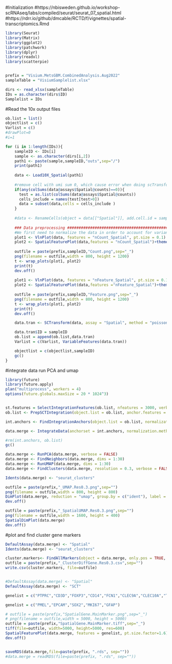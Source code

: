 #Initialization
#https://nbisweden.github.io/workshop-scRNAseq/labs/compiled/seurat/seurat_07_spatial.html
#https://rdrr.io/github/dmcable/RCTD/f/vignettes/spatial-transcriptomics.Rmd
```{r}
library(Seurat)
library(Matrix)
library(ggplot2)
library(patchwork)
library(dplyr)
library(readxl)
library(scatterpie)


prefix = "Visium.MetsGBM.CombinedAnalysis.Aug2022"
sampleTable = "VisiumSamplelist.xlsx"

dirs <- read_xlsx(sampleTable)
IDs = as.character(dirs$ID)
Samplelist = IDs

```


#Read the 10x output files
```{r}

ob.list = list()
objectlist = c()
Varlist = c()
#drawPlot=0
#i=1

for (i in 1:length(IDs)){
    sampleID <- IDs[i]
  	sample <- as.character(dirs[i,2])
  	path1 <- paste(sample,sampleID,"outs",sep="/")
  	print(path1)
  	
  	data <- Load10X_Spatial(path1)
  	
  	#remove cell with umi sum 0, which cause error when doing scTransform
  	if(any(colSums(data@assays$Spatial@counts)==0)){ 
  	  test = as.list(colSums(data@assays$Spatial@counts))
  	  cells_include = names(test[test>0])
  	  data = subset(data,cells = cells_include )
  	}
  	
  	#data <- RenameCells(object = data[["Spatial"]], add.cell.id = sampleID)
  	
  	### Data preprocessing ###########################################################
  	#We first need to normalize the data in order to account for variance in sequencing depth        #across data points. 
    plot1 <- VlnPlot(data, features = "nCount_Spatial", pt.size = 0.1) + NoLegend()
    plot2 <- SpatialFeaturePlot(data,features = "nCount_Spatial")+theme(legend.position="right")
  	
    outfile = paste(prefix,sampleID,"Count.png",sep="_")
    png(filename = outfile,width = 800, height = 1200)
    t <- wrap_plots(plot1, plot2)
    print(t)
  	dev.off()
  	
    plot1 <- VlnPlot(data, features = "nFeature_Spatial", pt.size = 0.1) + NoLegend()
    plot2 <- SpatialFeaturePlot(data,features ="nFeature_Spatial")+theme(legend.position="right")
  	
    outfile = paste(prefix,sampleID,"Feature.png",sep="_")
    png(filename = outfile,width = 800, height = 1200)
    t <- wrap_plots(plot1, plot2)
    print(t)
  	dev.off()  	

    data.tran <- SCTransform(data, assay = "Spatial", method = "poisson") #sctransform (Hafemeister and Satija, Genome Biology 2019) builds regularized negative binomial models of gene expression in order to account for technical artifacts while preserving biological variance.

    data.tran$ID = sampleID
    ob.list = append(ob.list,data.tran)
    Varlist = c(Varlist, VariableFeatures(data.tran))

    objectlist = c(objectlist,sampleID)
    gc()
}  	


```


#integrate data run PCA and umap
```{r}

library(future)
library(future.apply)
plan("multiprocess", workers = 4)
options(future.globals.maxSize = 20 * 1024^3)


st.features = SelectIntegrationFeatures(ob.list, nfeatures = 3000, verbose = FALSE)
ob.list <- PrepSCTIntegration(object.list = ob.list, anchor.features = st.features, verbose = FALSE)

int.anchors <- FindIntegrationAnchors(object.list = ob.list, normalization.method = "SCT", verbose = FALSE, anchor.features = st.features)

data.merge <- IntegrateData(anchorset = int.anchors, normalization.method = "SCT", verbose = FALSE)

#rm(int.anchors, ob.list)
gc()

data.merge <- RunPCA(data.merge, verbose = FALSE)
data.merge <- FindNeighbors(data.merge, dims = 1:30)
data.merge <- RunUMAP(data.merge, dims = 1:30)
data.merge <- FindClusters(data.merge, resolution = 0.3, verbose = FALSE)

Idents(data.merge) <- "seurat_clusters"

outfile = paste(prefix,"_UMAP.Res0.3.png",sep="")
png(filename = outfile,width = 800, height = 800)
DimPlot(data.merge, reduction = "umap", group.by = c("ident"), label = TRUE, label.size = 8)
dev.off()

outfile = paste(prefix,"_SpatialUMAP.Res0.3.png",sep="")
png(filename = outfile,width = 1600, height = 400)
SpatialDimPlot(data.merge)
dev.off()


```


#plot and find cluster gene markers
```{r}

DefaultAssay(data.merge) <- "Spatial"
Idents(data.merge) <- "seurat_clusters"

cluster.markers<- FindAllMarkers(object = data.merge, only.pos = TRUE, min.pct = 0.25, logfc.threshold = 0)
outfile = paste(prefix,"_ClusterDiffGene.Res0.3.csv",sep="")
write.csv(cluster.markers, file=outfile)


#DefaultAssay(data.merge) <- "Spatial"
DefaultAssay(data.merge) <- "SCT"

genelist = c("PTPRC","CD3D","FOXP3","CD14","FCN1","CLEC9A","CLEC10A","TMEM119","HLA-DRA","MRC1","LYVE1","CD79A","PECAM1","ACTA2","RGS5","CLDN5","FN1","GFAP","SOX2","OLIG1","OLIG2","NEUROD1","EGFR","PMEL","MITF","EPCAM","MKI67")

genelist = c("PMEL","EPCAM","SOX2","MKI67","GFAP")

# outfile = paste(prefix,"SpatialGene.MainMarker.png",sep="_")
# png(filename = outfile,width = 5000, height = 5000)
outfile = paste(prefix,"SpatialGene.MainMarker.tiff",sep="_")
tiff(file=outfile, width=5000, height=5000, res=600)
SpatialFeaturePlot(data.merge, features = genelist, pt.size.factor=1.6)
dev.off()


saveRDS(data.merge,file=paste(prefix, ".rds", sep=""))
#data.merge = readRDS(file=paste(prefix, ".rds", sep=""))

```
